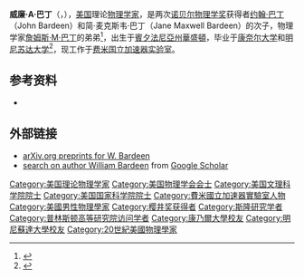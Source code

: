 {{Refimprove|time=2020-11-16}}
'''威廉·A·巴丁'''（{{lang-en|William Allan Bardeen}}，{{bd|1941年|9月15日|}}），[[美国|美国]]理论[[物理学家|物理学家]]，是两次[[诺贝尔物理学奖|诺贝尔物理学奖]]获得者[[约翰·巴丁|约翰·巴丁]]（John Bardeen）和简·麦克斯韦·巴丁（Jane Maxwell Bardeen）的次子，物理学家[[詹姆斯·M·巴丁|詹姆斯·M·巴丁]]的弟弟<ref>{{cite web |title=The Nobel Prize in Physics 1956 |url=nobelprize.org/nobel_prizes/physics/laureates/1956/bardeen-bio.html |website=NobelPrize.org}}</ref>，出生于[[賓夕法尼亞州|賓夕法尼亞州]][[華盛頓_(賓夕法尼亞州)|華盛頓]]，毕业于[[康奈尔大学|康奈尔大学]]和[[明尼苏达大学|明尼苏达大学]]<ref>{{cite web |url=www.aps.org/about/governance/election/bardeen.cfm |title=William Bardeen, bio from APS}}</ref>，现工作于[[费米国立加速器实验室|费米国立加速器实验室]]。

== 参考资料 ==
{{Reflist}}
* {{cite  book |url= https://books.google.com/books/about/Crystal_Fire.html?id=0bTpcTLCu6MC&pg=PA127 |title=''Crystal Fire'' |trans_title= |author=[[沃尔特·布拉顿|Walter Brattain]] |publisher= |edition= |isbn= |page=127 |ref={{sfnref|Brattain}} |language=en |year=}}

== 外部链接 ==
*[http://lanl.arxiv.org/find/hep-ph,cond-mat,physics,hep-th,hep-ex,gr-qc,hep-lat,nucl-th,nucl-ex,quant-ph,astro-ph,math-ph/1/au:+Bardeen_W/0/1/0/all/0/1 arXiv.org preprints for W. Bardeen]
*[https://scholar.google.com/scholar?as_q=&as_epq=&as_oq=&as_eq=&as_occt=any&as_sauthors=william+bardeen&as_publication=&as_ylo=&as_yhi=&btnG=&hl=en&as_sdt=0%2C11 search on author William Bardeen] {{Wayback|url=https://scholar.google.com/scholar?as_q=&as_epq=&as_oq=&as_eq=&as_occt=any&as_sauthors=william+bardeen&as_publication=&as_ylo=&as_yhi=&btnG=&hl=en&as_sdt=0%2C11 |date=20220611213132 }} from [[Google_Scholar|Google Scholar]]

{{Authority control}}
{{DEFAULTSORT:Bardeen, William A.}}
[[Category:美国理论物理学家|Category:美国理论物理学家]]
[[Category:美国物理学会会士|Category:美国物理学会会士]]
[[Category:美国文理科学院院士|Category:美国文理科学院院士]]
[[Category:美国国家科学院院士|Category:美国国家科学院院士]]
[[Category:費米國立加速器實驗室人物|Category:費米國立加速器實驗室人物]]
[[Category:美國男性物理學家|Category:美國男性物理學家]]
[[Category:樱井奖获得者|Category:樱井奖获得者]]
[[Category:斯隆研究学者|Category:斯隆研究学者]]
[[Category:普林斯顿高等研究院访问学者|Category:普林斯顿高等研究院访问学者]]
[[Category:康乃爾大學校友|Category:康乃爾大學校友]]
[[Category:明尼蘇達大學校友|Category:明尼蘇達大學校友]]
[[Category:20世紀美國物理學家|Category:20世紀美國物理學家]]